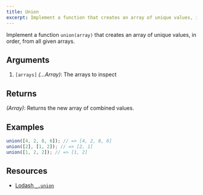 ---
title: Union
excerpt: Implement a function that creates an array of unique values, in order, from all given arrays.
---

Implement a function `union(array)` that creates an array of unique values, in order, from all given arrays.

## Arguments

1. `[arrays]` _(...Array)_: The arrays to inspect

## Returns

_(Array)_: Returns the new array of combined values.

## Examples

```js
union([4, 2, 8, 6]); // => [4, 2, 8, 6]
union([2], [1, 2]); // => [2, 1]
union([1, 2, 2]); // => [1, 2]
```

## Resources

- [Lodash `_.union`](https://lodash.com/docs/#union)
